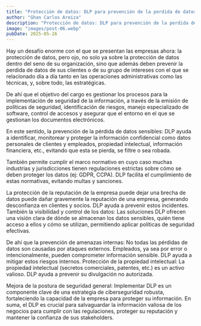 ```yaml
---
title: "Protección de datos: DLP para prevención de la perdida de datos"
author: "Ghan Carlos Areiza"
description: "Protección de datos: DLP para prevención de la perdida de datos"
image: "images/post-06.webp"
pubDate: 2025-05-26
---
```

Hay un desafío enorme con el que se presentan las empresas ahora: la protección de datos, pero ojo, no solo ya sobre la protección de datos dentro del seno de su organización, sino que además deben prevenir la perdida de datos de sus clientes o de su grupo de intereses con el que se relacionado día a día tanto en las operaciones administrativas como las técnicas, y, sobre todo, las estratégicas.
<br />

De ahí que el objetivo del cargo es gestionar los procesos para la implementación de seguridad de la información, a través de la emisión de políticas de seguridad, identificación de riesgos, manejo especializado de software, control de accesos y asegurar que el entorno en el que se gestionan los documentos electrónicos.
<br />

En este sentido, la prevención de la pérdida de datos sensibles: DLP ayuda a identificar, monitorear y proteger la información confidencial como datos personales de clientes y empleados, propiedad intelectual, información financiera, etc., evitando que esta se pierda, se filtre o sea robada.
<br />

También permite cumplir el marco normativo en cuyo caso muchas industrias y jurisdicciones tienen regulaciones estrictas sobre cómo se deben proteger los datos (ej: GDPR, CCPA). DLP facilita el cumplimiento de estas normativas, evitando multas y sanciones.
<br />

La protección de la reputación de la empresa puede dejar una brecha de datos puede dañar gravemente la reputación de una empresa, generando desconfianza en clientes y socios. DLP ayuda a prevenir estos incidentes. También la visibilidad y control de los datos: Las soluciones DLP ofrecen una visión clara de dónde se almacenan los datos sensibles, quién tiene acceso a ellos y cómo se utilizan, permitiendo aplicar políticas de seguridad efectivas.
<br />

De ahí que la prevención de amenazas internas: No todas las pérdidas de datos son causadas por ataques externos. Empleados, ya sea por error o intencionalmente, pueden comprometer información sensible. DLP ayuda a mitigar estos riesgos internos. Protección de la propiedad intelectual: La propiedad intelectual (secretos comerciales, patentes, etc.) es un activo valioso. DLP ayuda a prevenir su divulgación no autorizada.
<br />

Mejora de la postura de seguridad general: Implementar DLP es un componente clave de una estrategia de ciberseguridad robusta, fortaleciendo la capacidad de la empresa para proteger su información. En suma, el DLP es crucial para salvaguardar la información valiosa de los negocios para cumplir con las regulaciones, proteger su reputación y mantener la confianza de sus stakeholders.